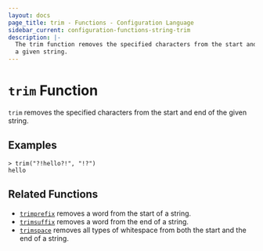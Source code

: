 ```yaml
---
layout: docs
page_title: trim - Functions - Configuration Language
sidebar_current: configuration-functions-string-trim
description: |-
  The trim function removes the specified characters from the start and end of
  a given string.
---
```


# `trim` Function

`trim` removes the specified characters from the start and end of the given
string.

## Examples

```
> trim("?!hello?!", "!?")
hello
```

## Related Functions

- [`trimprefix`](./trimprefix.html) removes a word from the start of a string.
- [`trimsuffix`](./trimsuffix.html) removes a word from the end of a string.
- [`trimspace`](./trimspace.html) removes all types of whitespace from
  both the start and the end of a string.
